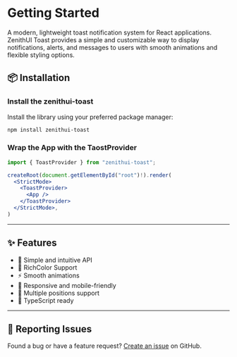 
# Getting Started

A modern, lightweight toast notification system for React applications. ZenithUI Toast provides a simple and customizable way to display notifications, alerts, and messages to users with smooth animations and flexible styling options.

## 📦 Installation

<Steps>

### Install the zenithui-toast

Install the library using your preferred package manager:

```sh npm2yarn copy
npm install zenithui-toast
```

### Wrap the App with the TaostProvider

```jsx filename="root.jsx"
import { ToastProvider } from "zenithui-toast";

createRoot(document.getElementById("root")!).render(
  <StrictMode>
    <ToastProvider>
      <App />
    </ToastProvider>
  </StrictMode>,
)
```

</Steps>

---

## ✨ Features

- 🚀 Simple and intuitive API
- 🎨 RichColor Support
- ⚡️ Smooth animations
- 📱 Responsive and mobile-friendly
- 🎯 Multiple positions support
- 🔧 TypeScript ready

---

## 🐛 Reporting Issues

Found a bug or have a feature request? [Create an issue](https://github.com/ChanduBobbili/ZenithUi/issues) on GitHub.
